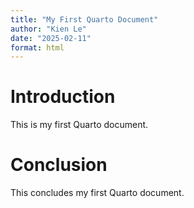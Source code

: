 ```yaml
---
title: "My First Quarto Document"
author: "Kien Le"
date: "2025-02-11"
format: html
---
```


# Introduction

This is my first Quarto document.

# Conclusion

This concludes my first Quarto document.